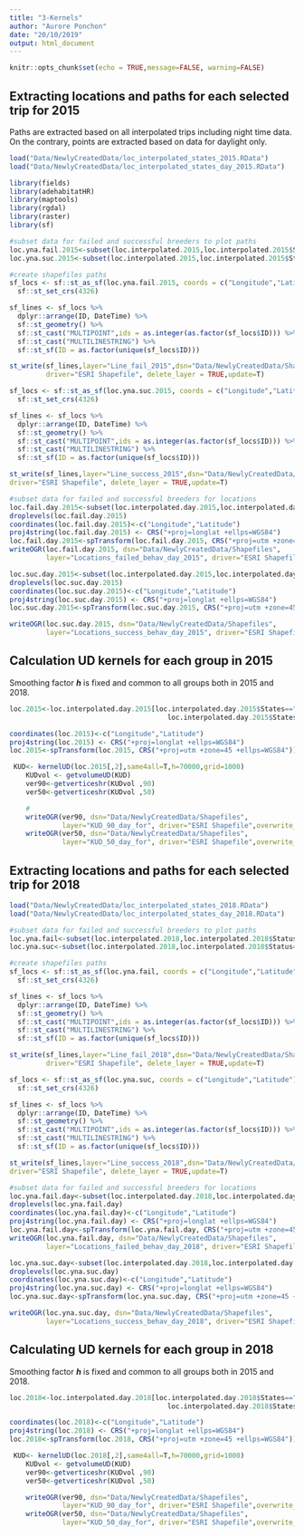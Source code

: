 ```yaml
---
title: "3-Kernels"
author: "Aurore Ponchon"
date: "20/10/2019"
output: html_document
---
```


```r
knitr::opts_chunk$set(echo = TRUE,message=FALSE, warning=FALSE)
```

## Extracting locations and paths for each selected trip for 2015

Paths are extracted based on all interpolated trips including night time data. On the contrary, points are extracted based on data for daylight only.

```r
load("Data/NewlyCreatedData/loc_interpolated_states_2015.RData")
load("Data/NewlyCreatedData/loc_interpolated_states_day_2015.RData")

library(fields)
library(adehabitatHR)
library(maptools)
library(rgdal)
library(raster)
library(sf)

#subset data for failed and successful breeders to plot paths
loc.yna.fail.2015<-subset(loc.interpolated.2015,loc.interpolated.2015$Status=="fail")
loc.yna.suc.2015<-subset(loc.interpolated.2015,loc.interpolated.2015$Status=="success")

#create shapefiles paths
sf_locs <- sf::st_as_sf(loc.yna.fail.2015, coords = c("Longitude","Latitude")) %>% 
  sf::st_set_crs(4326)

sf_lines <- sf_locs %>%
  dplyr::arrange(ID, DateTime) %>%
  sf::st_geometry() %>%
  sf::st_cast("MULTIPOINT",ids = as.integer(as.factor(sf_locs$ID))) %>%
  sf::st_cast("MULTILINESTRING") %>%
  sf::st_sf(ID = as.factor(unique(sf_locs$ID)))

st_write(sf_lines,layer="Line_fail_2015",dsn="Data/NewlyCreatedData/Shapefiles",
         driver="ESRI Shapefile", delete_layer = TRUE,update=T)

sf_locs <- sf::st_as_sf(loc.yna.suc.2015, coords = c("Longitude","Latitude")) %>% 
  sf::st_set_crs(4326)

sf_lines <- sf_locs %>%
  dplyr::arrange(ID, DateTime) %>%
  sf::st_geometry() %>%
  sf::st_cast("MULTIPOINT",ids = as.integer(as.factor(sf_locs$ID))) %>%
  sf::st_cast("MULTILINESTRING") %>%
  sf::st_sf(ID = as.factor(unique(sf_locs$ID)))

st_write(sf_lines,layer="Line_success_2015",dsn="Data/NewlyCreatedData/Shapefiles",
driver="ESRI Shapefile", delete_layer = TRUE,update=T)

#subset data for failed and successful breeders for locations
loc.fail.day.2015<-subset(loc.interpolated.day.2015,loc.interpolated.day.2015$Status=="fail")
droplevels(loc.fail.day.2015)
coordinates(loc.fail.day.2015)<-c("Longitude","Latitude")
proj4string(loc.fail.day.2015) <- CRS("+proj=longlat +ellps=WGS84")
loc.fail.day.2015<-spTransform(loc.fail.day.2015, CRS("+proj=utm +zone=45 +ellps=WGS84"))
writeOGR(loc.fail.day.2015, dsn="Data/NewlyCreatedData/Shapefiles",
         layer="Locations_failed_behav_day_2015", driver="ESRI Shapefile",overwrite_layer=T)

loc.suc.day.2015<-subset(loc.interpolated.day.2015,loc.interpolated.day.2015$Status=="success")
droplevels(loc.suc.day.2015)
coordinates(loc.suc.day.2015)<-c("Longitude","Latitude")
proj4string(loc.suc.day.2015) <- CRS("+proj=longlat +ellps=WGS84")
loc.suc.day.2015<-spTransform(loc.suc.day.2015, CRS("+proj=utm +zone=45 +ellps=WGS84"))

writeOGR(loc.suc.day.2015, dsn="Data/NewlyCreatedData/Shapefiles",
         layer="Locations_success_behav_day_2015", driver="ESRI Shapefile",overwrite_layer=T)
```

## Calculation UD kernels for each group in 2015

Smoothing factor ***h*** is fixed and common to all groups both in 2015 and 2018.

```r
loc.2015<-loc.interpolated.day.2015[loc.interpolated.day.2015$States=="1"|
                                       loc.interpolated.day.2015$States=="2",]

coordinates(loc.2015)<-c("Longitude","Latitude")
proj4string(loc.2015) <- CRS("+proj=longlat +ellps=WGS84")
loc.2015<-spTransform(loc.2015, CRS("+proj=utm +zone=45 +ellps=WGS84"))

 KUD<- kernelUD(loc.2015[,2],same4all=T,h=70000,grid=1000)
    KUDvol <- getvolumeUD(KUD)
    ver90<-getverticeshr(KUDvol ,90)
    ver50<-getverticeshr(KUDvol ,50)

    # 
    writeOGR(ver90, dsn="Data/NewlyCreatedData/Shapefiles",
             layer="KUD_90_day_for", driver="ESRI Shapefile",overwrite_layer=T)
    writeOGR(ver50, dsn="Data/NewlyCreatedData/Shapefiles",
             layer="KUD_50_day_for", driver="ESRI Shapefile",overwrite_layer=T)
```

## Extracting locations and paths for each selected trip for 2018

```r
load("Data/NewlyCreatedData/loc_interpolated_states_2018.RData")
load("Data/NewlyCreatedData/loc_interpolated_states_day_2018.RData")

#subset data for failed and successful breeders to plot paths
loc.yna.fail<-subset(loc.interpolated.2018,loc.interpolated.2018$Status=="fail")
loc.yna.suc<-subset(loc.interpolated.2018,loc.interpolated.2018$Status=="success")

#create shapefiles paths
sf_locs <- sf::st_as_sf(loc.yna.fail, coords = c("Longitude","Latitude")) %>% 
  sf::st_set_crs(4326)

sf_lines <- sf_locs %>%
  dplyr::arrange(ID, DateTime) %>%
  sf::st_geometry() %>%
  sf::st_cast("MULTIPOINT",ids = as.integer(as.factor(sf_locs$ID))) %>%
  sf::st_cast("MULTILINESTRING") %>%
  sf::st_sf(ID = as.factor(unique(sf_locs$ID)))

st_write(sf_lines,layer="Line_fail_2018",dsn="Data/NewlyCreatedData/Shapefiles",
         driver="ESRI Shapefile", delete_layer = TRUE,update=T)

sf_locs <- sf::st_as_sf(loc.yna.suc, coords = c("Longitude","Latitude")) %>% 
  sf::st_set_crs(4326)

sf_lines <- sf_locs %>%
  dplyr::arrange(ID, DateTime) %>%
  sf::st_geometry() %>%
  sf::st_cast("MULTIPOINT",ids = as.integer(as.factor(sf_locs$ID))) %>%
  sf::st_cast("MULTILINESTRING") %>%
  sf::st_sf(ID = as.factor(unique(sf_locs$ID)))

st_write(sf_lines,layer="Line_success_2018",dsn="Data/NewlyCreatedData/Shapefiles",
driver="ESRI Shapefile", delete_layer = TRUE,update=T)

#subset data for failed and successful breeders for locations
loc.yna.fail.day<-subset(loc.interpolated.day.2018,loc.interpolated.day.2018$Status=="fail")
droplevels(loc.yna.fail.day)
coordinates(loc.yna.fail.day)<-c("Longitude","Latitude")
proj4string(loc.yna.fail.day) <- CRS("+proj=longlat +ellps=WGS84")
loc.yna.fail.day<-spTransform(loc.yna.fail.day, CRS("+proj=utm +zone=45 +ellps=WGS84"))
writeOGR(loc.yna.fail.day, dsn="Data/NewlyCreatedData/Shapefiles",
         layer="Locations_failed_behav_day_2018", driver="ESRI Shapefile",overwrite_layer=T)

loc.yna.suc.day<-subset(loc.interpolated.day.2018,loc.interpolated.day.2018$Status=="success")
droplevels(loc.yna.suc.day)
coordinates(loc.yna.suc.day)<-c("Longitude","Latitude")
proj4string(loc.yna.suc.day) <- CRS("+proj=longlat +ellps=WGS84")
loc.yna.suc.day<-spTransform(loc.yna.suc.day, CRS("+proj=utm +zone=45 +ellps=WGS84"))

writeOGR(loc.yna.suc.day, dsn="Data/NewlyCreatedData/Shapefiles",
         layer="Locations_success_behav_day_2018", driver="ESRI Shapefile",overwrite_layer=T)
```

## Calculating UD kernels for each group in 2018

Smoothing factor ***h*** is fixed and common to all groups both in 2015 and 2018.

```r

loc.2018<-loc.interpolated.day.2018[loc.interpolated.day.2018$States=="1"|
                                       loc.interpolated.day.2018$States=="2",]

coordinates(loc.2018)<-c("Longitude","Latitude")
proj4string(loc.2018) <- CRS("+proj=longlat +ellps=WGS84")
loc.2018<-spTransform(loc.2018, CRS("+proj=utm +zone=45 +ellps=WGS84"))

 KUD<- kernelUD(loc.2018[,2],same4all=T,h=70000,grid=1000)
    KUDvol <- getvolumeUD(KUD)
    ver90<-getverticeshr(KUDvol ,90)
    ver50<-getverticeshr(KUDvol ,50)

    writeOGR(ver90, dsn="Data/NewlyCreatedData/Shapefiles",
             layer="KUD_90_day_for", driver="ESRI Shapefile",overwrite_layer=T)
    writeOGR(ver50, dsn="Data/NewlyCreatedData/Shapefiles",
             layer="KUD_50_day_for", driver="ESRI Shapefile",overwrite_layer=T)
```
